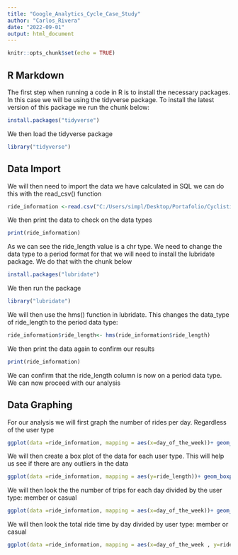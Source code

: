 ---
title: "Google_Analytics_Cycle_Case_Study"
author: "Carlos_Rivera"
date: "2022-09-01"
output: html_document
---

```{r setup, include=FALSE}
knitr::opts_chunk$set(echo = TRUE)
```

## R Markdown

The first step when running a code in R is to install the necessary packages. In this case we will be using the tidyverse package. To install the latest version of this package we run the chunk below:

```{r tidyverse_install}
install.packages("tidyverse")
```

We then load the tidyverse package

```{r tidyverse_load}
library("tidyverse")
```

## Data Import

We will then need to import the data we have calculated in SQL we can do this with the read_csv() function

```{r data_import}
ride_information <-read.csv("C:/Users/simpl/Desktop/Portafolio/Cyclistic_Case_Study/Cyclistic_Data_SQL_Export/ride_information.csv", header=TRUE, stringsAsFactors=FALSE)
```

We then print the data to check on the data types

```{r}
print(ride_information)
```
As we can see the ride_length value is a chr type. We need to change the data type to a period format for that we will need to install the lubridate package. We do that with the chunk below

```{r}
install.packages("lubridate")
```
We then run the package

```{r}
library("lubridate")
```

We will then use the hms() function in lubridate. This changes the data_type of ride_length to the period data type:


```{r}
ride_information$ride_length<- hms(ride_information$ride_length)
```
We then print the data again to confirm our results

```{r}
print(ride_information)
```
We can confirm that the ride_length column is now on a period data type. We can now proceed with our analysis

## Data Graphing
For our analysis we will first graph the number of rides per day. Regardless of the user type 
```{r}
ggplot(data =ride_information, mapping = aes(x=day_of_the_week))+ geom_bar()+labs(title = "Number of Rides per Day",x="Day of the Week",y="Total Rides")

```
We will then create a box plot of the data for each user type. This will help us see if there are any outliers in the data

```{r}
ggplot(data =ride_information, mapping = aes(y=ride_length))+ geom_boxplot()+ facet_wrap(~member_casual)+labs(title = "Ride Length per User Type Boxplot",y="Ride Length")
```
We will then look the the number of trips for each day divided by the user type: member or casual

```{r}
ggplot(data =ride_information, mapping = aes(x=day_of_the_week))+ geom_bar()+ facet_wrap(~member_casual)+labs(title = "Number of Rides per Day",x="Day of the Week",y="Total Rides")+theme(axis.text.x = element_text(size = 10, angle = 45,hjust=1))
```
We will then look the total ride time by day divided by user type: member or casual


```{r}
ggplot(data =ride_information, mapping = aes(x=day_of_the_week , y=ride_length))+ geom_histogram(stat = "identity")+ facet_wrap(~member_casual)+theme(axis.text.x = element_text(size = 10, angle = 45,hjust=1))+labs(title = "Number of Rides per Day by User Type",x="Day of the Week",y="Total Rides")
```

